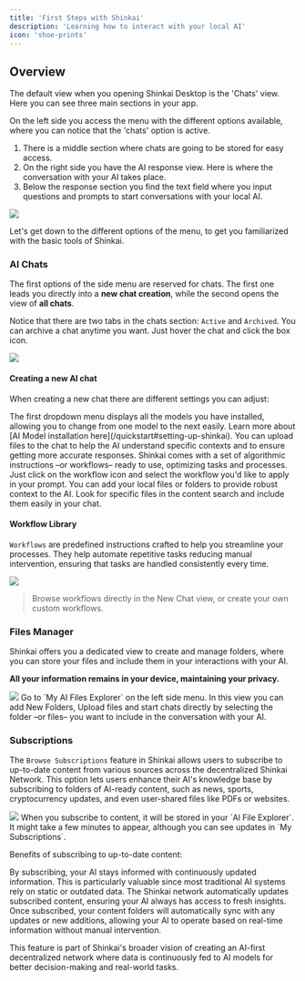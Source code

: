 ```yaml
---
title: 'First Steps with Shinkai'
description: 'Learning how to interact with your local AI'
icon: 'shoe-prints'
---
```


## Overview
The default view when you opening Shinkai Desktop is the 'Chats' view. Here you can see three main sections in your app. 

On the left side you access the menu with the different options available, where you can notice that the 'chats' option is active. 

1. There is a middle section where chats are going to be stored for easy access. 
2. On the right side you have the AI response view. Here is where the conversation with your AI takes place.
3. Below the response section you find the text field where you input questions and prompts to start conversations with your local AI. 

<Frame>
  <img src="/images/overview.jpg" style={{ borderRadius: '0.5rem' }} />
</Frame>

Let's get down to the different options of the menu, to get you familiarized with the basic tools of Shinkai. 

### AI Chats
The first options of the side menu are reserved for chats. The first one leads you directly into a **new chat creation**, while the second opens the view of **all chats**. 

Notice that there are two tabs in the chats section: `Active` and `Archived`. You can archive a chat anytime you want. Just hover the chat and click the box icon. 
<Frame>
  <img src="/images/chat.jpg" style={{ borderRadius: '0.5rem' }} />
</Frame>

#### Creating a new AI chat
When creating a new chat there are different settings you can adjust:

<AccordionGroup>
  <Accordion icon="robot" title="Select your AI model">
    The first dropdown menu displays all the models you have installed, allowing you to change from one model to the next easily. 
    Learn more about [AI Model installation here](/quickstart#setting-up-shinkai). 
  </Accordion>
   <Accordion icon="paperclip" title="Upload a file">
    You can upload files to the chat to help the AI understand specific contexts and to ensure getting more accurate responses.  
  </Accordion>
   <Accordion icon="sitemap" title="Add workflow">
    Shinkai comes with a set of algorithmic instructions –or workflows– ready to use, optimizing tasks and processes. Just click on the workflow icon and select the workflow you'd like to apply in your prompt. 
  </Accordion>
   <Accordion icon="box-archive" title="Local AI files">
    You can add your local files or folders to provide robust context to the AI. 
  </Accordion>
   <Accordion icon="file-magnifying-glass" title="AI files content search">
    Look for specific files in the content search and include them easily in your chat.  
  </Accordion>
</AccordionGroup>


#### Workflow Library
`Workflows` are predefined instructions crafted to help you streamline your processes. They help automate repetitive tasks reducing manual intervention, ensuring that tasks are handled consistently every time. 
<Frame>
  <img src="/images/workflows.jpg" style={{ borderRadius: '0.5rem' }} />
</Frame>

> Browse workflows directly in the New Chat view, or create your own custom workflows. 

### Files Manager
Shinkai offers you a dedicated view to create and manage folders, where you can store your files and include them in your interactions with your AI. 

**All your information remains in your device, maintaining your privacy.** 
<Frame>
  <img src="/images/file-manager.jpg" style={{ borderRadius: '0.5rem' }} />
</Frame>
Go to `My AI Files Explorer` on the left side menu. In this view you can add New Folders, Upload files and start chats directly by selecting the folder –or files– you want to include in the conversation with your AI. 


### Subscriptions
The `Browse Subscriptions` feature in Shinkai allows users to subscribe to up-to-date content from various sources across the decentralized Shinkai Network. 
This option lets users enhance their AI's knowledge base by subscribing to folders of AI-ready content, such as news, sports, cryptocurrency updates, and even user-shared files like PDFs or websites.
<Frame>
  <img src="/images/subscriptions.jpg" style={{ borderRadius: '0.5rem' }} />
</Frame>

<Tip>
When you subscribe to content, it will be stored in your `Al File Explorer`. It might take a few minutes to appear, although you can see updates in `My Subscriptions`.
</Tip>

Benefits of subscribing to up-to-date content:

<AccordionGroup>
<Accordion title="Access to Dynamic Data">
By subscribing, your AI stays informed with continuously updated information. This is particularly valuable since most traditional AI systems rely on static or outdated data. The Shinkai network automatically updates subscribed content, ensuring your AI always has access to fresh insights.
</Accordion>
<Accordion title="Hands-Free Updates">
 Once subscribed, your content folders will automatically sync with any updates or new additions, allowing your AI to operate based on real-time information without manual intervention.
</Accordion>
</AccordionGroup>

This feature is part of Shinkai's broader vision of creating an AI-first decentralized network where data is continuously fed to AI models for better decision-making and real-world tasks.
